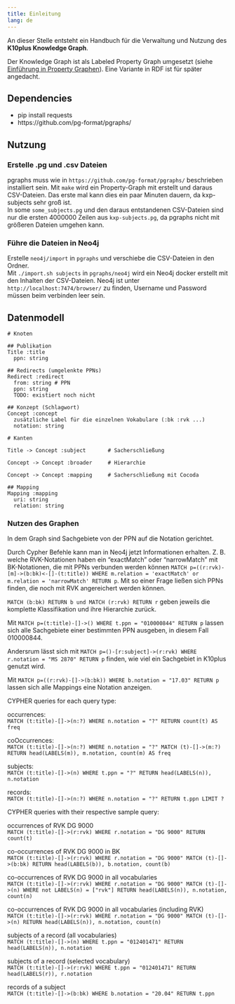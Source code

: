 ```yaml
---
title: Einleitung
lang: de
---
```


An dieser Stelle entsteht ein Handbuch für die Verwaltung und Nutzung des **K10plus Knowledge Graph**.

Der Knowledge Graph ist als Labeled Property Graph umgesetzt (siehe [Einführung
in Property Graphen](https://jakobib.github.io/pgraphen2024/)). Eine Variante
in RDF ist für später angedacht.

## Dependencies
- pip install requests
- https://github.com/pg-format/pgraphs/

## Nutzung
### Erstelle .pg und .csv Dateien
pgraphs muss wie in `https://github.com/pg-format/pgraphs/` beschrieben installiert sein. 
Mit `make` wird ein Property-Graph mit erstellt und daraus CSV-Dateien. Das erste mal kann dies ein paar Minuten dauern, da kxp-subjects sehr groß ist.  
In some `some_subjects.pg` und den daraus entstandenen CSV-Dateien sind nur die ersten 4000000 Zeilen aus `kxp-subjects.pg`, da pgraphs nicht mit größeren Dateien umgehen kann. 

### Führe die Dateien in Neo4j
Erstelle `neo4j/import` in `pgraphs` und verschiebe die CSV-Dateien in den Ordner.  
Mit `./import.sh subjects` in `pgraphs/neo4j` wird ein Neo4j docker erstellt mit den Inhalten der CSV-Dateien. Neo4j ist unter `http://localhost:7474/browser/` zu finden, Username und Password müssen beim verbinden leer sein.

## Datenmodell

~~~pg
# Knoten

## Publikation
Title :title
  ppn: string

## Redirects (umgelenkte PPNs)
Redirect :redirect
  from: string # PPN
  ppn: string
  TODO: existiert noch nicht

## Konzept (Schlagwort)
Concept :concept
  zusätzliche Label für die einzelnen Vokabulare (:bk :rvk ...)
  notation: string

# Kanten

Title -> Concept :subject       # Sacherschließung

Concept -> Concept :broader     # Hierarchie

Concept -> Concept :mapping     # Sacherschließung mit Cocoda

## Mapping
Mapping :mapping
  uri: string
  relation: string
~~~

### Nutzen des Graphen

In dem Graph sind Sachgebiete von der PPN auf die Notation gerichtet.

Durch Cypher Befehle kann man in Neo4j jetzt Informationen erhalten. Z. B. welche RVK-Notationen haben ein “exactMatch” oder “narrowMatch” mit BK-Notationen, die mit PPNs verbunden werden können `MATCH p=((r:rvk)-[m]->(b:bk)<-[]-(t:title)) WHERE m.relation = 'exactMatch' or m.relation = 'narrowMatch' RETURN p`. Mit so einer Frage ließen sich PPNs finden, die noch mit RVK angereichert werden können.

`MATCH (b:bk) RETURN b und MATCH (r:rvk) RETURN r` geben jeweils die komplette Klassifikation und ihre Hierarchie zurück.


Mit `MATCH p=(t:title)-[]->() WHERE t.ppn = "010000844" RETURN p` lassen sich alle Sachgebiete einer bestimmten PPN ausgeben, in diesem Fall 010000844.

Andersrum lässt sich mit `MATCH p=()-[r:subject]->(r:rvk) WHERE r.notation = "MS 2870" RETURN p` finden, wie viel ein Sachgebiet in K10plus genutzt wird.

Mit `MATCH p=((r:rvk)-[]->(b:bk)) WHERE b.notation = "17.03" RETURN p` lassen sich alle Mappings eine Notation anzeigen.

CYPHER queries for each query type:

occurrences:   
`MATCH (t:title)-[]->(n:?) WHERE n.notation = "?" RETURN count(t) AS freq`  

coOccurrences:  
`MATCH (t:title)-[]->(n:?) WHERE n.notation = "?" MATCH (t)-[]->(m:?) RETURN head(LABELS(m)), m.notation, count(m) AS freq`

subjects:  
`MATCH (t:title)-[]->(n) WHERE t.ppn = "?" RETURN head(LABELS(n)), n.notation`   

records:  
`MATCH (t:title)-[]->(n:?) WHERE n.notation = "?" RETURN t.ppn LIMIT ?`  

CYPHER queries with their respective sample query:

occurrences of RVK DG 9000  
`MATCH (t:title)-[]->(r:rvk) WHERE r.notation = "DG 9000" RETURN count(t)`

co-occurrences of RVK DG 9000 in BK  
`MATCH (t:title)-[]->(r:rvk) WHERE r.notation = "DG 9000" MATCH (t)-[]->(b:bk) RETURN head(LABELS(b)), b.notation, count(b)`

co-occurrences of RVK DG 9000 in all vocabularies  
`MATCH (t:title)-[]->(r:rvk) WHERE r.notation = "DG 9000" MATCH (t)-[]->(n) WHERE not LABELS(n) = ["rvk"] RETURN head(LABELS(n)), n.notation, count(n)`

co-occurrences of RVK DG 9000 in all vocabularies (including RVK)  
`MATCH (t:title)-[]->(r:rvk) WHERE r.notation = "DG 9000" MATCH (t)-[]->(n) RETURN head(LABELS(n)), n.notation, count(n)`

subjects of a record (all vocabularies)  
`MATCH (t:title)-[]->(n) WHERE t.ppn = "012401471" RETURN head(LABELS(n)), n.notation`

subjects of a record (selected vocabulary)  
`MATCH (t:title)-[]->(r:rvk) WHERE t.ppn = "012401471" RETURN head(LABELS(r)), r.notation`

records of a subject  
`MATCH (t:title)-[]->(b:bk) WHERE b.notation = "20.04" RETURN t.ppn`


